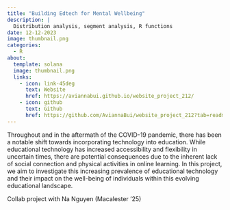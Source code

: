 ```yaml
---
title: "Building Edtech for Mental Wellbeing"
description: |
  Distribution analysis, segment analysis, R functions
date: 12-12-2023
image: thumbnail.png
categories:
  - R
about: 
  template: solana
  image: thumbnail.png
  links: 
    - icon: link-45deg
      text: Website
      href: https://aviannabui.github.io/website_project_212/
    - icon: github
      text: Github
      href: https://github.com/AviannaBui/website_project_212?tab=readme-ov-file
---
```


Throughout and in the aftermath of the COVID-19 pandemic, there has been a notable shift towards incorporating technology into education. While educational technology has increased accessibility and flexibility in uncertain times, there are potential consequences due to the inherent lack of social connection and physical activities in online learning. In this project, we aim to investigate this increasing prevalence of educational technology and their impact on the well-being of individuals within this evolving educational landscape.

Collab project with Na Nguyen (Macalester '25) 